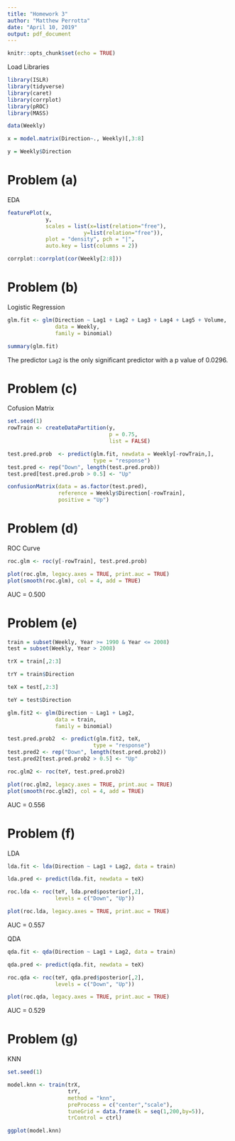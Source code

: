 ```yaml
---
title: "Homework 3"
author: "Matthew Perrotta"
date: "April 10, 2019"
output: pdf_document
---
```


```r
knitr::opts_chunk$set(echo = TRUE)
```

Load Libraries
```r
library(ISLR)
library(tidyverse)
library(caret)
library(corrplot)
library(pROC)
library(MASS)
```

```r
data(Weekly)

x = model.matrix(Direction~., Weekly)[,3:8]

y = Weekly$Direction
```

# Problem (a)
EDA
```r
featurePlot(x, 
            y,
            scales = list(x=list(relation="free"), 
                        y=list(relation="free")),
            plot = "density", pch = "|", 
            auto.key = list(columns = 2))

corrplot::corrplot(cor(Weekly[2:8]))
```

# Problem (b)
Logistic Regression
```r
glm.fit <- glm(Direction ~ Lag1 + Lag2 + Lag3 + Lag4 + Lag5 + Volume, 
               data = Weekly, 
               family = binomial)

summary(glm.fit)
```

The predictor `Lag2` is the only significant predictor with a p value of 0.0296.


# Problem (c)
Cofusion Matrix
```r
set.seed(1)
rowTrain <- createDataPartition(y,
                                p = 0.75,
                                list = FALSE)

test.pred.prob  <- predict(glm.fit, newdata = Weekly[-rowTrain,],
                           type = "response")
test.pred <- rep("Down", length(test.pred.prob))
test.pred[test.pred.prob > 0.5] <- "Up"

confusionMatrix(data = as.factor(test.pred),
                reference = Weekly$Direction[-rowTrain],
                positive = "Up")
```



# Problem (d)
ROC Curve
```r
roc.glm <- roc(y[-rowTrain], test.pred.prob)

plot(roc.glm, legacy.axes = TRUE, print.auc = TRUE)
plot(smooth(roc.glm), col = 4, add = TRUE)
```

AUC = 0.500

# Problem (e)

```r
train = subset(Weekly, Year >= 1990 & Year <= 2008)
test = subset(Weekly, Year > 2008)

trX = train[,2:3]

trY = train$Direction

teX = test[,2:3]

teY = test$Direction
```

```r
glm.fit2 <- glm(Direction ~ Lag1 + Lag2, 
               data = train, 
               family = binomial)
```

```r
test.pred.prob2  <- predict(glm.fit2, teX,
                           type = "response")
test.pred2 <- rep("Down", length(test.pred.prob2))
test.pred2[test.pred.prob2 > 0.5] <- "Up"
```

```r
roc.glm2 <- roc(teY, test.pred.prob2)

plot(roc.glm2, legacy.axes = TRUE, print.auc = TRUE)
plot(smooth(roc.glm2), col = 4, add = TRUE)
```

AUC = 0.556

# Problem (f)

LDA
```r
lda.fit <- lda(Direction ~ Lag1 + Lag2, data = train)
```

```r
lda.pred <- predict(lda.fit, newdata = teX)

roc.lda <- roc(teY, lda.pred$posterior[,2], 
               levels = c("Down", "Up"))

plot(roc.lda, legacy.axes = TRUE, print.auc = TRUE)
```

AUC = 0.557

QDA
```r
qda.fit <- qda(Direction ~ Lag1 + Lag2, data = train)
```

```r
qda.pred <- predict(qda.fit, newdata = teX)

roc.qda <- roc(teY, qda.pred$posterior[,2], 
               levels = c("Down", "Up"))

plot(roc.qda, legacy.axes = TRUE, print.auc = TRUE)
```

AUC = 0.529

# Problem (g)

KNN
```r
set.seed(1)

model.knn <- train(trX,
                   trY,
                   method = "knn",
                   preProcess = c("center","scale"),
                   tuneGrid = data.frame(k = seq(1,200,by=5)),
                   trControl = ctrl)

ggplot(model.knn)
```

